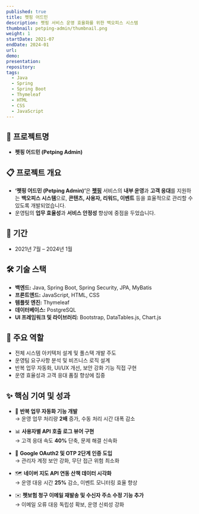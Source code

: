 ```yaml
---
published: true
title: 펫핑 어드민
description: 펫핑 서비스 운영 효율화를 위한 백오피스 시스템
thumbnail: petping-admin/thumbnail.png
weight: 1
startDate: 2021-07
endDate: 2024-01
url: 
demo: 
presentation: 
repository: 
tags:
  - Java
  - Spring
  - Spring Boot
  - Thymeleaf
  - HTML
  - CSS
  - JavaScript
---
```


## 📌 프로젝트명
- **펫핑 어드민 (Petping Admin)**

## 📋 프로젝트 개요
- <b>‘펫핑 어드민 (Petping Admin)’</b>은 <a href="/ko/projects/petping" target="_blank"><b>펫핑</b></a> 서비스의 **내부 운영**과 **고객 응대**를 지원하는 **백오피스 시스템**으로, **콘텐츠, 사용자, 리워드, 이벤트** 등을 효율적으로 관리할 수 있도록 개발되었습니다. 
- 운영팀의 **업무 효율성**과 **서비스 안정성** 향상에 중점을 두었습니다.

## 📅 기간
- 2021년 7월 – 2024년 1월

## 🛠 기술 스택
- **백엔드:** Java, Spring Boot, Spring Security, JPA, MyBatis
- **프론트엔드:** JavaScript, HTML, CSS
- **템플릿 엔진:** Thymeleaf
- **데이터베이스:** PostgreSQL
- **UI 프레임워크 및 라이브러리:** Bootstrap, DataTables.js, Chart.js

## 👤 주요 역할
- 전체 시스템 아키텍처 설계 및 풀스택 개발 주도  
- 운영팀 요구사항 분석 및 비즈니스 로직 설계  
- 반복 업무 자동화, UI/UX 개선, 보안 강화 기능 직접 구현  
- 운영 효율성과 고객 응대 품질 향상에 집중

## ✨ 핵심 기여 및 성과

- 🔄 **반복 업무 자동화 기능 개발**  
  → 운영 업무 처리량 **2배** 증가, 수동 처리 시간 대폭 감소

- 📊 **사용자별 API 호출 로그 뷰어 구현**  
  → 고객 응대 속도 **40%** 단축, 문제 해결 신속화

- 🔐 **Google OAuth2 및 OTP 2단계 인증 도입**  
  → 관리자 계정 보안 강화, 무단 접근 위험 최소화

- 🗺️ **네이버 지도 API 연동 산책 데이터 시각화**  
  → 운영 대응 시간 **25%** 감소, 이벤트 모니터링 효율 향상

- ✉️ **펫보험 청구 이메일 재발송 및 수신자 주소 수정 기능 추가**  
  → 이메일 오류 대응 독립성 확보, 운영 신뢰성 강화